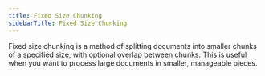 ```yaml
---
title: Fixed Size Chunking
sidebarTitle: Fixed Size Chunking
---
```


Fixed size chunking is a method of splitting documents into smaller chunks of a specified size, with optional overlap between chunks. 
This is useful when you want to process large documents in smaller, manageable pieces.


<Snippet file="chunking-fixed-size.mdx" />
